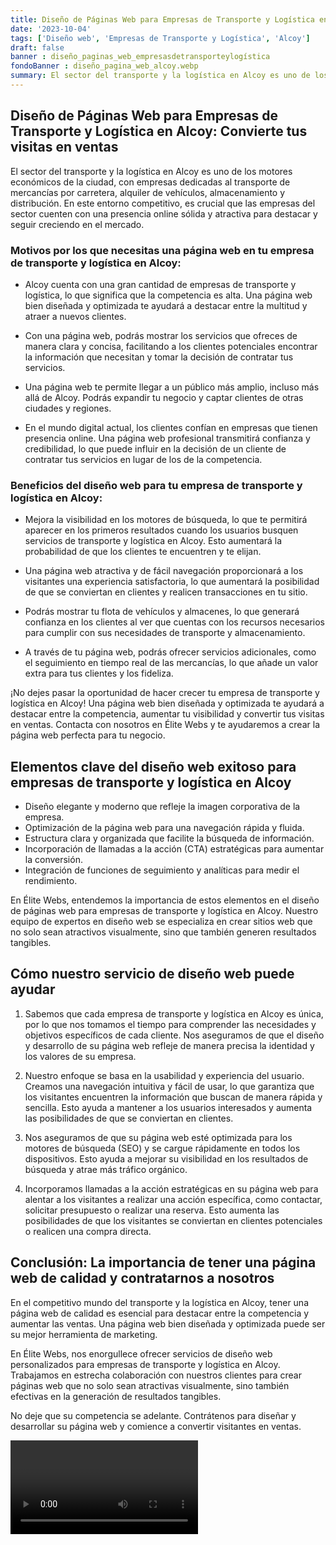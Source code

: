 ```yaml
---
title: Diseño de Páginas Web para Empresas de Transporte y Logística en Alcoy
date: '2023-10-04'
tags: ['Diseño web', 'Empresas de Transporte y Logística', 'Alcoy']
draft: false
banner : diseño_paginas_web_empresasdetransporteylogística
fondoBanner : diseño_pagina_web_alcoy.webp
summary: El sector del transporte y la logística en Alcoy es uno de los motores económicos de la ciudad, con empresas dedicadas al transporte de mercancías por carretera, alquiler de vehículos, almacenamiento y distribución. En este entorno competitivo, es crucial que las empresas del sector cuenten con una presencia online sólida y atractiva para destacar y seguir creciendo en el mercado.
---
```


## Diseño de Páginas Web para Empresas de Transporte y Logística en Alcoy: Convierte tus visitas en ventas

El sector del transporte y la logística en Alcoy es uno de los motores económicos de la ciudad, con empresas dedicadas al transporte de mercancías por carretera, alquiler de vehículos, almacenamiento y distribución. En este entorno competitivo, es crucial que las empresas del sector cuenten con una presencia online sólida y atractiva para destacar y seguir creciendo en el mercado.

### Motivos por los que necesitas una página web en tu empresa de transporte y logística en Alcoy:

- Alcoy cuenta con una gran cantidad de empresas de transporte y logística, lo que significa que la competencia es alta. Una página web bien diseñada y optimizada te ayudará a destacar entre la multitud y atraer a nuevos clientes.

- Con una página web, podrás mostrar los servicios que ofreces de manera clara y concisa, facilitando a los clientes potenciales encontrar la información que necesitan y tomar la decisión de contratar tus servicios.

- Una página web te permite llegar a un público más amplio, incluso más allá de Alcoy. Podrás expandir tu negocio y captar clientes de otras ciudades y regiones.

- En el mundo digital actual, los clientes confían en empresas que tienen presencia online. Una página web profesional transmitirá confianza y credibilidad, lo que puede influir en la decisión de un cliente de contratar tus servicios en lugar de los de la competencia.

### Beneficios del diseño web para tu empresa de transporte y logística en Alcoy:

- Mejora la visibilidad en los motores de búsqueda, lo que te permitirá aparecer en los primeros resultados cuando los usuarios busquen servicios de transporte y logística en Alcoy. Esto aumentará la probabilidad de que los clientes te encuentren y te elijan.

- Una página web atractiva y de fácil navegación proporcionará a los visitantes una experiencia satisfactoria, lo que aumentará la posibilidad de que se conviertan en clientes y realicen transacciones en tu sitio.

- Podrás mostrar tu flota de vehículos y almacenes, lo que generará confianza en los clientes al ver que cuentas con los recursos necesarios para cumplir con sus necesidades de transporte y almacenamiento.

- A través de tu página web, podrás ofrecer servicios adicionales, como el seguimiento en tiempo real de las mercancías, lo que añade un valor extra para tus clientes y los fideliza.

¡No dejes pasar la oportunidad de hacer crecer tu empresa de transporte y logística en Alcoy! Una página web bien diseñada y optimizada te ayudará a destacar entre la competencia, aumentar tu visibilidad y convertir tus visitas en ventas. Contacta con nosotros en Élite Webs y te ayudaremos a crear la página web perfecta para tu negocio.

<GifSeo />

<Cta />

## Elementos clave del diseño web exitoso para empresas de transporte y logística en Alcoy

- Diseño elegante y moderno que refleje la imagen corporativa de la empresa.
- Optimización de la página web para una navegación rápida y fluida.
- Estructura clara y organizada que facilite la búsqueda de información.
- Incorporación de llamadas a la acción (CTA) estratégicas para aumentar la conversión.
- Integración de funciones de seguimiento y analíticas para medir el rendimiento.

En Élite Webs, entendemos la importancia de estos elementos en el diseño de páginas web para empresas de transporte y logística en Alcoy. Nuestro equipo de expertos en diseño web se especializa en crear sitios web que no solo sean atractivos visualmente, sino que también generen resultados tangibles.

## Cómo nuestro servicio de diseño web puede ayudar

1. Sabemos que cada empresa de transporte y logística en Alcoy es única, por lo que nos tomamos el tiempo para comprender las necesidades y objetivos específicos de cada cliente. Nos aseguramos de que el diseño y desarrollo de su página web refleje de manera precisa la identidad y los valores de su empresa.

2. Nuestro enfoque se basa en la usabilidad y experiencia del usuario. Creamos una navegación intuitiva y fácil de usar, lo que garantiza que los visitantes encuentren la información que buscan de manera rápida y sencilla. Esto ayuda a mantener a los usuarios interesados y aumenta las posibilidades de que se conviertan en clientes.

3. Nos aseguramos de que su página web esté optimizada para los motores de búsqueda (SEO) y se cargue rápidamente en todos los dispositivos. Esto ayuda a mejorar su visibilidad en los resultados de búsqueda y atrae más tráfico orgánico.

4. Incorporamos llamadas a la acción estratégicas en su página web para alentar a los visitantes a realizar una acción específica, como contactar, solicitar presupuesto o realizar una reserva. Esto aumenta las posibilidades de que los visitantes se conviertan en clientes potenciales o realicen una compra directa.

## Conclusión: La importancia de tener una página web de calidad y contratarnos a nosotros

En el competitivo mundo del transporte y la logística en Alcoy, tener una página web de calidad es esencial para destacar entre la competencia y aumentar las ventas. Una página web bien diseñada y optimizada puede ser su mejor herramienta de marketing.

En Élite Webs, nos enorgullece ofrecer servicios de diseño web personalizados para empresas de transporte y logística en Alcoy. Trabajamos en estrecha colaboración con nuestros clientes para crear páginas web que no solo sean atractivas visualmente, sino también efectivas en la generación de resultados tangibles.

No deje que su competencia se adelante. Contrátenos para diseñar y desarrollar su página web y comience a convertir visitantes en ventas.

<Video />

<CtaBot job='Empresas de Transporte y Logística' city='Alcoy'/>

<Gmaps query='Alcoy+españa+maps' />